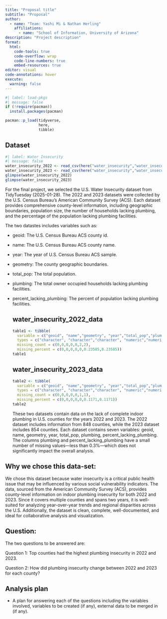 ```yaml
---
title: "Proposal title"
subtitle: "Proposal"
author: 
  - name: "Team: Yashi Mi & Nathan Herling"
    affiliations:
      - name: "School of Information, University of Arizona"
description: "Project description"
format:
  html:
    code-tools: true
    code-overflow: wrap
    code-line-numbers: true
    embed-resources: true
editor: visual
code-annotations: hover
execute:
  warning: false
---
```


```r
#| label: load-pkgs
#| message: false
if (!require(pacman))
  install.packages(pacman)

pacman::p_load(tidyverse,
               here,
               tibble)
```

## Dataset

```r
#| label: Water Insecurity
#| message: false
water_insecurity_2022 <- read_csv(here("water_insecurity","water_insecurity_2022.csv"))
water_insecurity_2023 <- read_csv(here("water_insecurity","water_insecurity_2023.csv"))
glimpse(water_insecurity_2022)
glimpse(water_insecurity_2023)

```

For the final project, we selected the U.S. Water Insecurity dataset from TidyTuesday (2025-01-28). The 2022 and 2023 datasets were collected by the U.S. Census Bureau's American Community Survey (ACS). Each dataset provides comprehensive county-level information, including geographic boundaries, population size, the number of households lacking plumbing, and the percentage of the population lacking plumbing facilities.

The two datastes includes variables such as:

-   geoid: The U.S. Census Bureau ACS county id.

-   name: The U.S. Census Bureau ACS county name.

-   year: The year of U.S. Census Bureau ACS sample.

-   geometry: The county geographic boundaries.

-   total_pop: The total population.

-   plumbing: The total owner occupied households lacking plumbing facilities.

-   percent_lacking_plumbing: The percent of population lacking plumbing facilities.

    ## water_insecurity_2022_data

    ```r
    table1 <- tibble(
      variable = c("geoid", "name","geometry", "year","total_pop","plumbing","percent_lacking_plumbing"),
      types = c("character", "character","character", "numeric","numeric","numeric","numeric"),
      missing_count = c(0,0,0,0,0,2,2),
      missing_percent = c(0,0,0,0,0,0.23585,0.23585))
    table1
    ```

    ## water_insecurity_2023_data

    ```r
    table2 <- tibble(
      variable = c("geoid", "name","geometry", "year","total_pop","plumbing","percent_lacking_plumbing"),
      types = c("character", "character","character", "numeric","numeric","numeric","numeric"),
      missing_count = c(0,0,0,0,0,1,1),
      missing_percent = c(0,0,0,0,0,0.1171,0.1171))
    table2
    ```

    These two datasets contain data on the lack of complete indoor plumbing in U.S. counties for the years 2022 and 2023. The 2022 dataset includes information from 848 counties, while the 2023 dataset includes 854 counties. Each dataset contains seven variables: geoid, name, geometry, year, total_pop, plumbing, percent_lacking_plumbing. The columns plumbing and percent_lacking_plumbing have a small number of missing values—less than 0.3%—which does not significantly impact the overall analysis.

## Why we chose this data-set:

We chose this dataset because water insecurity is a critical public health issue that may be influenced by various social vulnerability indicators. The data, sourced from the American Community Survey (ACS), provides county-level information on indoor plumbing insecurity for both 2022 and 2023. Since it covers multiple counties and spans two years, it is well-suited for analyzing year-over-year trends and regional disparities across the U.S. Additionally, the dataset is clean, complete, well-documented, and ideal for collaborative analysis and visualization.

## Question:

The two questions to be answered are:

Question 1: Top counties had the highest plumbing insecurity in 2022 and 2023.

Question 2: How did plumbing insecurity change between 2022 and 2023 for each county?

## Analysis plan

-   A plan for answering each of the questions including the variables involved, variables to be created (if any), external data to be merged in (if any).
